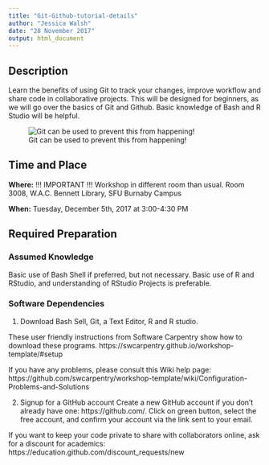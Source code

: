 ```yaml
---
title: "Git-Github-tutorial-details"
author: "Jessica Walsh"
date: "28 November 2017"
output: html_document
---
```


## Description  

Learn the benefits of using Git to track your changes, improve workflow and share code in collaborative projects. This will be designed for beginners, as we will go over the basics of Git and Github. Basic knowledge of Bash and R Studio will be helpful.

![Git can be used to prevent this from happening!](phd101212s.gif)

## Time and Place

**Where:** !!! IMPORTANT !!! Workshop in different room than usual.  Room 3008, W.A.C. Bennett Library, SFU Burnaby Campus 

**When:** Tuesday, December 5th, 2017 at 3:00-4:30 PM


## Required Preparation

### Assumed Knowledge

Basic use of Bash Shell if preferred, but not necessary. 
Basic use of R and RStudio, and understanding of RStudio Projects is preferable.


### Software Dependencies

1. Download Bash Sell, Git, a Text Editor, R and R studio.

These user friendly instructions from Software Carpentry show how to download these programs. 
https://swcarpentry.github.io/workshop-template/#setup

If you have any problems, please consult this Wiki help page: https://github.com/swcarpentry/workshop-template/wiki/Configuration-Problems-and-Solutions


2. Signup for a GitHub account
Create a new GitHub account if you don't already have one: https://github.com/. Click on green button, select the free account, and confirm your account via the link sent to your email. 

If you want to keep your code private to share with collaborators online, ask for a discount for academics: https://education.github.com/discount_requests/new 

